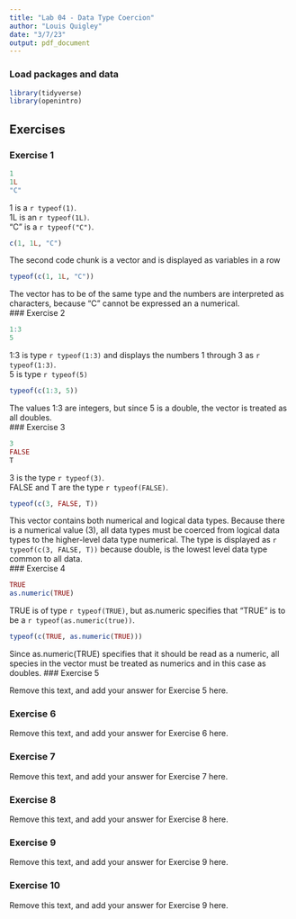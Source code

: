 ```yaml
---
title: "Lab 04 - Data Type Coercion"
author: "Louis Quigley"
date: "3/7/23"
output: pdf_document
---
```


### Load packages and data

```r
library(tidyverse)
library(openintro)
```

## Exercises

### Exercise 1

```r
1
1L
"C"
```
1 is a `r typeof(1)`.  
1L is an `r typeof(1L)`.  
"C" is a `r typeof("C")`.  
```r
c(1, 1L, "C")
```
The second code chunk is a vector and is displayed as variables in a row
```r
typeof(c(1, 1L, "C"))
```
The vector has to be of the same type and the numbers are interpreted as characters, because "C" cannot be expressed an a numerical.  
### Exercise 2

```r
1:3
5
```
1:3 is type `r typeof(1:3)` and displays the numbers 1 through 3 as `r typeof(1:3)`.  
5 is type `r typeof(5)`
```r
typeof(c(1:3, 5))
```
The values 1:3 are integers, but since 5 is a double, the vector is treated as all doubles.  
### Exercise 3

```r
3 
FALSE
T
```
3 is the type `r typeof(3)`.  
FALSE and T are the type `r typeof(FALSE)`.
```r
typeof(c(3, FALSE, T))
```
This vector contains both numerical and logical data types. Because there is a numerical value (3), all data types must be coerced from logical data types to the higher-level data type numerical. The type is displayed as `r typeof(c(3, FALSE, T))` because double, is the lowest level data type common to all data.  
### Exercise 4

```r
TRUE
as.numeric(TRUE)
```
TRUE is of type `r typeof(TRUE)`, but as.numeric specifies that "TRUE" is to be a `r typeof(as.numeric(true))`.  
```r
typeof(c(TRUE, as.numeric(TRUE)))
```
Since as.numeric(TRUE) specifies that it should be read as a numeric, all species in the vector must be treated as numerics and in this case as doubles. 
### Exercise 5

Remove this text, and add your answer for Exercise 5 here.

### Exercise 6

Remove this text, and add your answer for Exercise 6 here.

### Exercise 7

Remove this text, and add your answer for Exercise 7 here.

### Exercise 8

Remove this text, and add your answer for Exercise 8 here.

### Exercise 9

Remove this text, and add your answer for Exercise 9 here.

### Exercise 10

Remove this text, and add your answer for Exercise 9 here.
